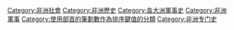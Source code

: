 {{DEFAULTSORT:⑧劃⾮部非洲}}
[[Category:非洲社會|Category:非洲社會]]
[[Category:非洲歷史|Category:非洲歷史]]
[[Category:各大洲軍事史|Category:各大洲軍事史]]
[[Category:非洲軍事|Category:非洲軍事]]
[[Category:使用部首的筆劃數作為排序鍵值的分類|Category:使用部首的筆劃數作為排序鍵值的分類]]
[[Category:非洲专门史|Category:非洲专门史]]